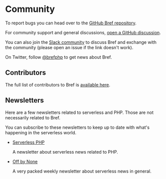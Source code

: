 
<NextSeo description="A collection of links to places where to discuss and learn about Bref." />

# Community

To report bugs you can head over to the [GitHub Bref repository](https://github.com/brefphp/bref).

For community support and general discussions, [open a GitHub discussion](https://github.com/brefphp/bref/discussions).

You can also join the [Slack community](https://bref.sh/slack) to discuss Bref and exchange with the community (please open an issue if the link doesn't work).

On Twitter, follow [@brefphp](https://twitter.com/brefphp) to get news about Bref.

## Contributors

The full list of contributors to Bref is [available here](https://github.com/brefphp/bref/graphs/contributors).

## Newsletters

Here are a few newsletters related to serverless and PHP. Those are not necessarily related to Bref.

You can subscribe to these newsletters to keep up to date with what's happening in the serverless world.

- [Serverless PHP](https://serverless-php.news/)

    A newsletter about serverless news related to PHP.
- [Off by None](https://www.jeremydaly.com/newsletter/)

    A very packed weekly newsletter about serverless news in general.
